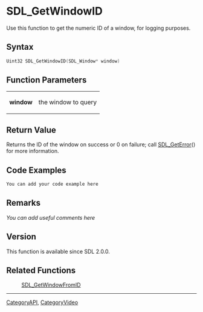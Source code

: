 
= SDL_GetWindowID =
Use this function to get the numeric ID of a window, for logging purposes.


== Syntax ==
<syntaxhighlight lang='c++'>
Uint32 SDL_GetWindowID(SDL_Window* window)
</syntaxhighlight>

== Function Parameters ==
{|
|'''window'''
|the window to query
|}

== Return Value ==
Returns the ID of the window on success or 0 on failure; call [[SDL_GetError]]() for more information.

== Code Examples ==
<syntaxhighlight lang='c++'>
You can add your code example here
</syntaxhighlight>

== Remarks ==
''You can add useful comments here''

== Version ==
This function is available since SDL 2.0.0.

== Related Functions ==
:[[SDL_GetWindowFromID]]

----
[[CategoryAPI]], [[CategoryVideo]]
